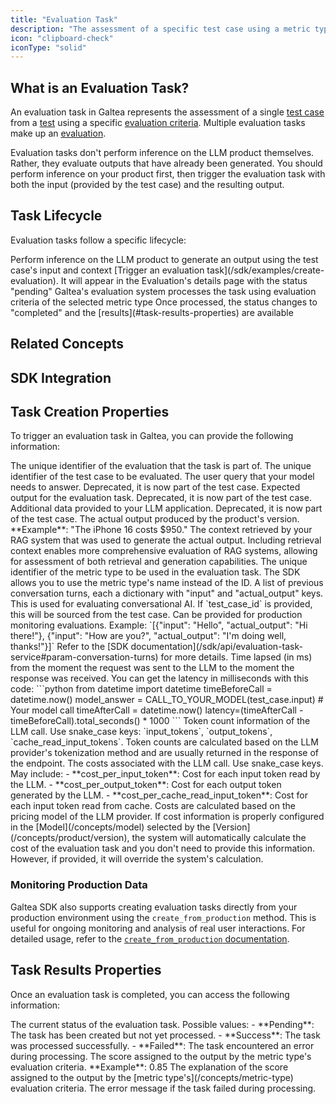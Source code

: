 ```yaml
---
title: "Evaluation Task"
description: "The assessment of a specific test case using a metric type"
icon: "clipboard-check"
iconType: "solid"
---
```



## What is an Evaluation Task?

An evaluation task in Galtea represents the assessment of a single [test case](/concepts/product/test/case) from a [test](/concepts/product/test) using a specific [evaluation criteria](/concepts/metric-type). Multiple evaluation tasks make up an [evaluation](/concepts/product/evaluation).

<Note>Evaluation tasks don't perform inference on the LLM product themselves. Rather, they evaluate outputs that have already been generated. You should perform inference on your product first, then trigger the evaluation task with both the input (provided by the test case) and the resulting output.</Note>

## Task Lifecycle

Evaluation tasks follow a specific lifecycle:

<Steps>
  <Step title="Inference">Perform inference on the LLM product to generate an output using the test case's input and context</Step>
  <Step title="Creation">[Trigger an evaluation task](/sdk/examples/create-evaluation). It will appear in the Evaluation's details page with the status "pending"</Step>
  <Step title="Processing">Galtea's evaluation system processes the task using evaluation criteria of the selected metric type</Step>
  <Step title="Completion">Once processed, the status changes to "completed" and the [results](#task-results-properties) are available</Step>
</Steps>

## Related Concepts

<CardGroup cols={2}>
  <TestCard />
  <TestCaseCard />
  <EvaluationCard />
  <MetricTypeCard />
</CardGroup>

## SDK Integration

<SDKEvaluationTaskServiceCard />

## Task Creation Properties

To trigger an evaluation task in Galtea, you can provide the following information:

<ResponseField name="Evaluation" type="ID (text)" required>
  The unique identifier of the evaluation that the task is part of.
</ResponseField>

<ResponseField name="Test Case" type="ID (text)" required>
  The unique identifier of the test case to be evaluated.
</ResponseField>

<ResponseField name="Input" type="string" deprecated>
  The user query that your model needs to answer. Deprecated, it is now part of the test case.
</ResponseField>

<ResponseField name="Expected Output" type="string" deprecated>
  Expected output for the evaluation task. Deprecated, it is now part of the test case.
</ResponseField>

<ResponseField name="Context" type="string" deprecated>
  Additional data provided to your LLM application. Deprecated, it is now part of the test case.
</ResponseField>

<ResponseField name="Actual Output" type="String" required>
  The actual output produced by the product's version. **Example**: "The iPhone 16 costs $950."
</ResponseField>

<ResponseField name="Retrieval Context" type="string">
  The context retrieved by your RAG system that was used to generate the actual output.
  <Note>
    Including retrieval context enables more comprehensive evaluation of RAG systems, allowing for assessment of both retrieval and generation capabilities.
  </Note>
</ResponseField>

<ResponseField name="Metric Type" type="ID (text)" required>
  The unique identifier of the metric type to be used in the evaluation task.
  <Info>The SDK allows you to use the metric type's name instead of the ID.</Info>
</ResponseField>

<ResponseField name="Conversation Turns" type="List[Dict[str, str]]">
  A list of previous conversation turns, each a dictionary with "input" and "actual_output" keys. This is used for evaluating conversational AI. If `test_case_id` is provided, this will be sourced from the test case. Can be provided for production monitoring evaluations.
  Example: `[{"input": "Hello", "actual_output": "Hi there!"}, {"input": "How are you?", "actual_output": "I'm doing well, thanks!"}]`
  Refer to the [SDK documentation](/sdk/api/evaluation-task-service#param-conversation-turns) for more details.
</ResponseField>

<ResponseField name="Latency" type="float">
  Time lapsed (in ms) from the moment the request was sent to the LLM to the moment the response was received.
  <Note>
    You can get the latency in milliseconds with this code:
    ```python
      from datetime import datetime
      timeBeforeCall = datetime.now()
      model_answer = CALL_TO_YOUR_MODEL(test_case.input) # Your model call
      timeAfterCall = datetime.now()
      latency=(timeAfterCall - timeBeforeCall).total_seconds() * 1000
    ```
  </Note>
</ResponseField>

<ResponseField name="Usage Info" type="Object">
  Token count information of the LLM call. Use snake_case keys: `input_tokens`, `output_tokens`, `cache_read_input_tokens`.
  <Note>
    Token counts are calculated based on the LLM provider's tokenization method and are usually returned in the response of the endpoint.
  </Note>
</ResponseField>

<ResponseField name="Cost Info" type="Object">
  The costs associated with the LLM call. Use snake_case keys. May include:
  - **cost_per_input_token**: Cost for each input token read by the LLM.
  - **cost_per_output_token**: Cost for each output token generated by the LLM.
  - **cost_per_cache_read_input_token**: Cost for each input token read from cache.
  <Note>
    Costs are calculated based on the pricing model of the LLM provider.
  </Note>
  <Warning>
    If cost information is properly configured in the [Model](/concepts/model) selected by the [Version](/concepts/product/version), the system will automatically calculate the cost of the evaluation task and you don't need to provide this information. However, if provided, it will override the system's calculation.
  </Warning>
</ResponseField>

### Monitoring Production Data
Galtea SDK also supports creating evaluation tasks directly from your production environment using the `create_from_production` method. This is useful for ongoing monitoring and analysis of real user interactions. For detailed usage, refer to the [`create_from_production` documentation](/sdk/api/evaluation-task-service#monitoring-user-interactions-in-production).

## Task Results Properties

Once an evaluation task is completed, you can access the following information:

<ResponseField name="Status" type="Enum">
  The current status of the evaluation task.
  Possible values:
  - **Pending**: The task has been created but not yet processed.
  - **Success**: The task was processed successfully.
  - **Failed**: The task encountered an error during processing.
</ResponseField>

<ResponseField name="Score" type="Number">
  The score assigned to the output by the metric type's evaluation criteria. **Example**: 0.85
</ResponseField>

<ResponseField name="Reason" type="Text">
  The explanation of the score assigned to the output by the [metric type's](/concepts/metric-type) evaluation criteria.
</ResponseField>

<ResponseField name="Error" type="Text">
  The error message if the task failed during processing.
</ResponseField>